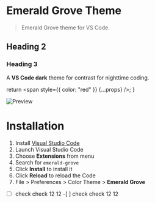 
# Emerald Grove Theme

> Emerald Grove theme for VS Code.

## Heading 2

### Heading 3

A **VS Code dark** theme for contrast for nighttime coding.


  return <span style={{ color: "red" }} {...props} />;
}

![Preview](images/preview.gif)

# Installation

1.  Install [Visual Studio Code](https://code.visualstudio.com/)
2.  Launch Visual Studio Code
3.  Choose **Extensions** from menu
4.  Search for `emerald-grove`
5.  Click **Install** to install it
6.  Click **Reload** to reload the Code
7.  File > Preferences > Color Theme > **Emerald Grove**

-[ ] check check 12 12 -[ ] check check 12 12
